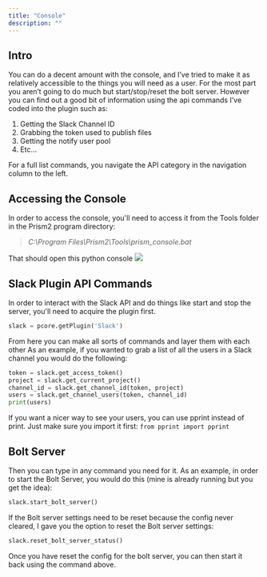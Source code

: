```yaml
---
title: "Console"
description: ""
---
```


## Intro 
You can do a decent amount with the console, and I’ve tried to make it as relatively accessible to the things you will need as a user. For the most part you aren’t 
going to do much but start/stop/reset the bolt server. However you can find out a good bit of information using the api commands I’ve coded into the plugin such as: 
1. Getting the Slack Channel ID 
2. Grabbing the token used to publish files 
3. Getting the notify user pool 
4. Etc... 

For a full list commands, you navigate the API category in the navigation column to the left.
  

## Accessing the Console 
In order to access the console, you'll need to access it from the Tools folder in the Prism2 program directory:
> _C:\Program Files\Prism2\Tools\prism_console.bat_
  
That should open this python console
<img 
    src="/images/prism/slack/prism_console.webp"
    className="rounded-lg"
    />
  
## Slack Plugin API Commands 
In order to interact with the Slack API and do things like start and stop the server, you'll need to acquire the plugin first.  
```python lines icon="python"
slack = pcore.getPlugin('Slack')
```

From here you can make all sorts of commands and layer them with each other As an example, if you wanted to grab a list of all the users in a Slack channel you would do the following:
```python lines icon="python"
token = slack.get_access_token()
project = slack.get_current_project()
channel_id = slack.get_channel_id(token, project)
users = slack.get_channel_users(token, channel_id)
print(users)
```
  
<Tip>If you want a nicer way to see your users, you can use pprint instead of print. Just make sure you import it first:  ```from pprint import pprint```</Tip>
  

## Bolt Server
Then you can type in any command you need for it. As an example, in order to start the Bolt Server, you would do this (mine is already running but you get the idea):
```python lines icon="python"
slack.start_bolt_server()
```

If the Bolt server settings need to be reset because the config never cleared, I gave you the option to reset the Bolt server settings:
```python lines icon="python"
slack.reset_bolt_server_status()
```

Once you have reset the config for the bolt server, you can then start it back using the command above.